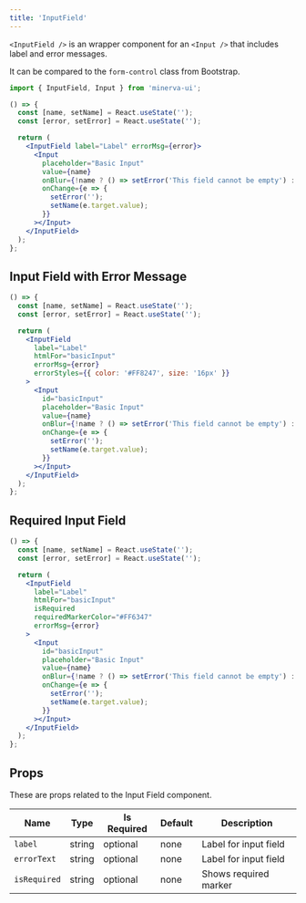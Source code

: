 ```yaml
---
title: 'InputField'
---
```



`<InputField />` is an wrapper component for an `<Input />` that includes label and error messages.

It can be compared to the `form-control` class from Bootstrap.

```js
import { InputField, Input } from 'minerva-ui';
```

```jsx live
() => {
  const [name, setName] = React.useState('');
  const [error, setError] = React.useState('');

  return (
    <InputField label="Label" errorMsg={error}>
      <Input
        placeholder="Basic Input"
        value={name}
        onBlur={!name ? () => setError('This field cannot be empty') : null}
        onChange={e => {
          setError('');
          setName(e.target.value);
        }}
      ></Input>
    </InputField>
  );
};
```

## Input Field with Error Message

```jsx live
() => {
  const [name, setName] = React.useState('');
  const [error, setError] = React.useState('');

  return (
    <InputField
      label="Label"
      htmlFor="basicInput"
      errorMsg={error}
      errorStyles={{ color: '#FF8247', size: '16px' }}
    >
      <Input
        id="basicInput"
        placeholder="Basic Input"
        value={name}
        onBlur={!name ? () => setError('This field cannot be empty') : null}
        onChange={e => {
          setError('');
          setName(e.target.value);
        }}
      ></Input>
    </InputField>
  );
};
```

## Required Input Field

```jsx live
() => {
  const [name, setName] = React.useState('');
  const [error, setError] = React.useState('');

  return (
    <InputField
      label="Label"
      htmlFor="basicInput"
      isRequired
      requiredMarkerColor="#FF6347"
      errorMsg={error}
    >
      <Input
        id="basicInput"
        placeholder="Basic Input"
        value={name}
        onBlur={!name ? () => setError('This field cannot be empty') : null}
        onChange={e => {
          setError('');
          setName(e.target.value);
        }}
      ></Input>
    </InputField>
  );
};
```

## Props

These are props related to the Input Field component.

|Name|Type|Is Required|Default|Description|
| --- | --- | --- | --- | --- |
| `label` | string | optional| none | Label for input field |
| `errorText` | string | optional| none | Label for input field |
| `isRequired` | string | optional| none | Shows required marker |